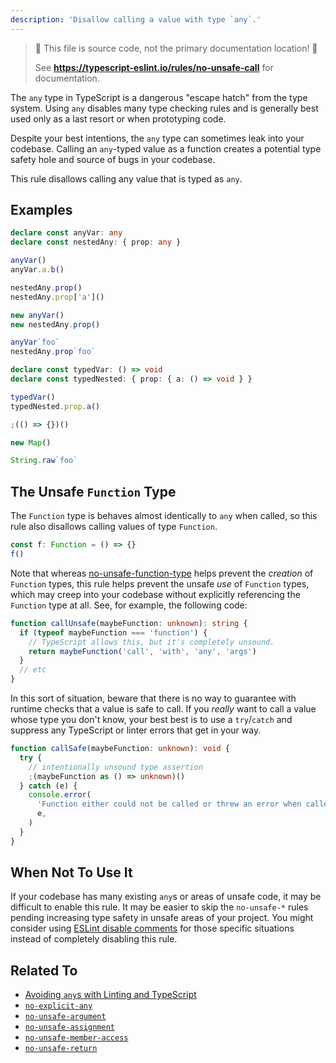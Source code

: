 ```yaml
---
description: 'Disallow calling a value with type `any`.'
---
```



> 🛑 This file is source code, not the primary documentation location! 🛑
>
> See **https://typescript-eslint.io/rules/no-unsafe-call** for documentation.

The `any` type in TypeScript is a dangerous "escape hatch" from the type system.
Using `any` disables many type checking rules and is generally best used only as a last resort or when prototyping code.

Despite your best intentions, the `any` type can sometimes leak into your codebase.
Calling an `any`-typed value as a function creates a potential type safety hole and source of bugs in your codebase.

This rule disallows calling any value that is typed as `any`.

## Examples

<Tabs>
<TabItem value="❌ Incorrect">

```ts
declare const anyVar: any
declare const nestedAny: { prop: any }

anyVar()
anyVar.a.b()

nestedAny.prop()
nestedAny.prop['a']()

new anyVar()
new nestedAny.prop()

anyVar`foo`
nestedAny.prop`foo`
```

</TabItem>
<TabItem value="✅ Correct">

```ts
declare const typedVar: () => void
declare const typedNested: { prop: { a: () => void } }

typedVar()
typedNested.prop.a()

;(() => {})()

new Map()

String.raw`foo`
```

</TabItem>
</Tabs>

## The Unsafe `Function` Type

The `Function` type is behaves almost identically to `any` when called, so this rule also disallows calling values of type `Function`.

<Tabs>
<TabItem value="❌ Incorrect">

```ts
const f: Function = () => {}
f()
```

</TabItem>
</Tabs>

Note that whereas [no-unsafe-function-type](./no-unsafe-function-type.mdx) helps prevent the _creation_ of `Function` types, this rule helps prevent the unsafe _use_ of `Function` types, which may creep into your codebase without explicitly referencing the `Function` type at all.
See, for example, the following code:

```ts
function callUnsafe(maybeFunction: unknown): string {
  if (typeof maybeFunction === 'function') {
    // TypeScript allows this, but it's completely unsound.
    return maybeFunction('call', 'with', 'any', 'args')
  }
  // etc
}
```

In this sort of situation, beware that there is no way to guarantee with runtime checks that a value is safe to call.
If you _really_ want to call a value whose type you don't know, your best best is to use a `try`/`catch` and suppress any TypeScript or linter errors that get in your way.

```ts
function callSafe(maybeFunction: unknown): void {
  try {
    // intentionally unsound type assertion
    ;(maybeFunction as () => unknown)()
  } catch (e) {
    console.error(
      'Function either could not be called or threw an error when called: ',
      e,
    )
  }
}
```

## When Not To Use It

If your codebase has many existing `any`s or areas of unsafe code, it may be difficult to enable this rule.
It may be easier to skip the `no-unsafe-*` rules pending increasing type safety in unsafe areas of your project.
You might consider using [ESLint disable comments](https://eslint.org/docs/latest/use/configure/rules#using-configuration-comments-1) for those specific situations instead of completely disabling this rule.

## Related To

- [Avoiding `any`s with Linting and TypeScript](/blog/avoiding-anys)
- [`no-explicit-any`](./no-explicit-any.mdx)
- [`no-unsafe-argument`](./no-unsafe-argument.mdx)
- [`no-unsafe-assignment`](./no-unsafe-assignment.mdx)
- [`no-unsafe-member-access`](./no-unsafe-member-access.mdx)
- [`no-unsafe-return`](./no-unsafe-return.mdx)

